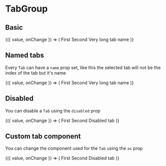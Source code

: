 
<Meta title="Components/Navigation/TabGroup" />

# TabGroup

## Basic

<Canvas>
  <Story name="basic">
    <ControlValue value={0}>
      {({ value, onChange }) => (
        <TabGroup onChange={onChange} selected={value}>
          <TabGroup.Tab>First</TabGroup.Tab>
          <TabGroup.Tab>Second</TabGroup.Tab>
          <TabGroup.Tab>Very long tab name</TabGroup.Tab>
        </TabGroup>
      )}
    </ControlValue>
  </Story>
</Canvas>

## Named tabs

Every `Tab` can have a `name` prop set, like this the selected tab will not be the index of the tab but it&apos;s name

<Canvas>
  <Story name="named">
    <ControlValue value="first">
      {({ value, onChange }) => (
        <TabGroup onChange={onChange} selected={value}>
          <TabGroup.Tab name="first">First</TabGroup.Tab>
          <TabGroup.Tab name="second">Second</TabGroup.Tab>
          <TabGroup.Tab name="third">Very long tab name</TabGroup.Tab>
        </TabGroup>
      )}
    </ControlValue>
  </Story>
</Canvas>

## Disabled

You can disable a `Tab` using the `disabled` prop

<Canvas>
  <Story name="disabled">
    <ControlValue value={1}>
      {({ value, onChange }) => (
        <TabGroup onChange={onChange} selected={value}>
          <TabGroup.Tab>First</TabGroup.Tab>
          <TabGroup.Tab>Second</TabGroup.Tab>
          <TabGroup.Tab disabled>Disabled tab</TabGroup.Tab>
        </TabGroup>
      )}
    </ControlValue>
  </Story>
</Canvas>

## Custom tab component

You can change the component used for the `Tab` using the `as` prop

<Canvas>
  <Story name="as">
    <ControlValue value={1}>
      {({ value, onChange }) => (
        <TabGroup onChange={onChange} selected={value}>
          <TabGroup.Tab as="a">First</TabGroup.Tab>
          <TabGroup.Tab as="a">Second</TabGroup.Tab>
          <TabGroup.Tab disabled as="div">
            Disabled tab
          </TabGroup.Tab>
        </TabGroup>
      )}
    </ControlValue>
  </Story>
</Canvas>

<ArgsTable of={TabGroup} />
